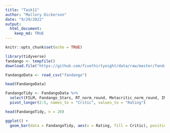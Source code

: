 ```yaml
---
title: "Task11"
author: "Mallory Dickerson"
date: "9/29/2022"
output: 
  html_document:
    keep_md: TRUE
---
```


```r
knitr::opts_chunk$set(echo = TRUE)
```


```r
library(tidyverse)
fandango <- tempfile()
download.file("https://github.com/fivethirtyeight/data/raw/master/fandango/fandango_score_comparison.csv", "fandango")

FandangoData <- read_csv("fandango")
```

```r
head(FandangoData)

FandangoTidy <- FandangoData %>%
  select(FILM, Fandango_Stars, RT_norm_round, Metacritic_norm_round, IMDB_norm_round) %>%
  pivot_longer(2:5, names_to = "Critic", values_to = "Rating")

head(FandangoTidy, n = 20)
```
```r
ggplot() +
  geom_bar(data = FandangoTidy, aes(x = Rating, fill = Critic), position = 'dodge')


```

